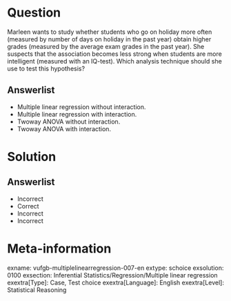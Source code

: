 Question
========
  
Marleen wants to study whether students who go on holiday more often (measured by number of days on holiday in the past year) obtain higher grades (measured by the average exam grades in the past year). She suspects that the association becomes less strong when students are more intelligent (measured with an IQ-test). Which analysis technique should she use to test this hypothesis?

  
Answerlist
----------
* Multiple linear regression without interaction.
* Multiple linear regression with interaction.
* Twoway ANOVA without interaction.
* Twoway ANOVA with interaction.

Solution
========

Answerlist
----------
* Incorrect
* Correct
* Incorrect
* Incorrect

Meta-information
================
exname: vufgb-multiplelinearregression-007-en
extype: schoice
exsolution: 0100
exsection: Inferential Statistics/Regression/Multiple linear regression
exextra[Type]: Case, Test choice
exextra[Language]: English
exextra[Level]: Statistical Reasoning
